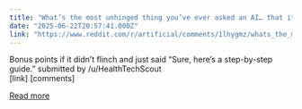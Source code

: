 ```yaml
---
title: "What’s the most unhinged thing you’ve ever asked an AI… that it actually answered?"
date: "2025-06-22T20:57:41.000Z"
link: "https://www.reddit.com/r/artificial/comments/1lhygmz/whats_the_most_unhinged_thing_youve_ever_asked_an/"
---
```


Bonus points if it didn’t flinch and just said “Sure, here’s a step-by-step guide.”
    submitted by    /u/HealthTechScout  
 [link]   [comments]

[Read more](https://www.reddit.com/r/artificial/comments/1lhygmz/whats_the_most_unhinged_thing_youve_ever_asked_an/)
